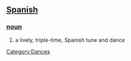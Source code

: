== [[Spanish]] ==
=== [[noun]] ===
# a lively, triple-time, Spanish tune and dance
[[Category:Dances]]